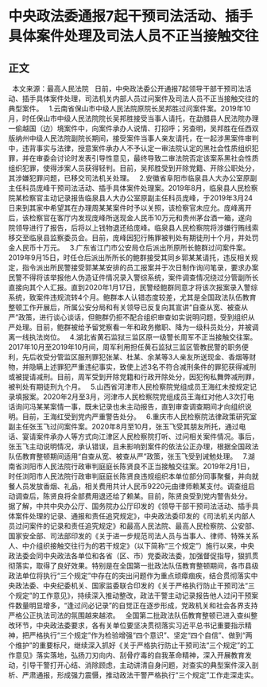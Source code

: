 # 中央政法委通报7起干预司法活动、插手具体案件处理及司法人员不正当接触交往
## 正文
 
本文来源：最高人民法院
 
日前，中央政法委公开通报7起领导干部干预司法活动、插手具体案件处理，司法机关内部人员过问案件及司法人员不正当接触交往的典型案件。
 
1.云南省保山市中级人民法院原院长吴邦胜过问案件案。2019年10月，时任保山市中级人民法院院长吴邦胜接受当事人请托，在勐腊县人民法院办理一偷越国（边）境案件中，向案件承办人说情、打招呼；另查明，吴邦胜在任西双版纳州中级人民法院副院长期间，接受案件当事人亲友请托，在一起涉黑案件审判中，违背事实与法律，授意案件承办人不予认定一审法院认定的黑社会性质组织犯罪，并在审委会讨论时发表引导性意见，最终导致二审法院否定该案系黑社会性质组织犯罪，使得涉案人员获得轻判。目前，吴邦胜受到开除党籍、开除公职处分，其涉嫌犯罪问题，已移交司法机关处理。
 
2.安徽省阜阳市临泉县人大办公室原副主任科员庞峰干预司法活动、插手具体案件处理案。2019年8月，临泉县人民检察院某检察官主动记录报告临泉县人大办公室原副主任科员庞峰，于2019年3月24日来到其家中希望其在办理周某某案件时予以关照，该检察官未应允。庞峰离开后，该检察官在客厅内发现庞峰所送现金人民币10万元和贵州茅台酒一箱，遂向院领导进行了报告，后将以上钱物退还给庞峰。临泉县人民检察院将涉嫌行贿线索移交至临泉县监察委员会。目前，庞峰因犯行贿罪被判处有期徒刑十个月，并处罚金人民币十万元。
 
3.广东省江门市公安局仓后派出所原所长鲍群过问案件案。2019年9月15日，时任仓后派出所所长的鲍群接受其同乡郭某某请托，违反相关规定，指令派出所民警接受郭某某安排的员工报案并于次日制作询问笔录，要求办案民警不得将该举报他人伪造证件情况录入警综系统，案件调查情况绕过分管副所长直接向其个人汇报。直到2020年1月17日，民警经鲍群同意才将该次报案录入警综系统，致案件违规流转4个月。鲍群本人认错态度较差，尤其是全国政法队伍教育整顿工作开展后，所属公安分局和有关领导已反复向其宣讲“自查从宽、被查从严”政策，进行谈心谈话，但鲍群仍拒不配合组织审查如实说明问题，受到组织从严处理。目前，鲍群被给予留党察看一年和政务撤职、降为一级科员处分，并被调离一线执法岗位。
 
4.湖北省黄石监狱三监区原一级警长周军不正当接触交往案。2017年10月至2019年10月间，周军利用担任黄石监狱三监区管教民警的职务便利，先后收受分管监区服刑罪犯张某、杜某、余某等3人亲友所送现金、香烟等财物，并隐瞒上述罪犯严重违纪事实，致使上述3名不符合减刑条件的罪犯获得减刑或被提请减刑。目前，周军受到开除党籍和行政开除处分，因犯徇私舞弊减刑罪，被判处有期徒刑九个月。
 
5.山西省河津市人民检察院党组成员王海红未按规定记录填报案。2020年2月至3月，河津市人民检察院党组成员王海红对他人3次打电话询问冯某某案情一事，既未记录也未主动报告，直到审查调查期间才向组织说明。目前，王海红受到党内严重警告处分。
 
6.重庆市人民检察院法律政策研究室副主任张玉飞过问案件案。2020年8月至10月，张玉飞受其朋友所托，通过电话、宴请案件承办人等方式向江津区人民检察院打听、过问相关案件情况。事后，张玉飞主动说明情况，承认错误，且未影响到案件的依法公正办理，根据全国政法队伍教育整顿期间适用“自查从宽、被查从严”政策，张玉飞受到诫勉处理。
 
7.湖南省浏阳市人民法院行政审判庭庭长陈贤良不正当接触交往案。2019年2月1日，时任浏阳市人民法院行政审判庭庭长陈贤良违规组织本单位部分同事聚餐，并向就餐人员发放香烟、礼品，相关费用共计人民币9220元由律师赖某支付。调查组启动调查后，陈贤良将全部费用退还给了赖某。目前，陈贤良受到党内警告处分。
 
据了解，中共中央办公厅、国务院办公厅印发的《领导干部干预司法活动、插手具体案件处理的记录、通报和责任追究规定》，中央政法委印发的《司法机关内部人员过问案件的记录和责任追究规定》和最高人民法院、最高人民检察院、公安部、国家安全部、司法部印发的《关于进一步规范司法人员与当事人、律师、特殊关系人、中介组织接触交往行为的若干规定》（以下简称“三个规定”）施行以来，中央政法委会同中央政法各单位和各省（区、市）党委政法委，加强督促指导，狠抓贯彻落实，取得了良好效果。特别是在全国第一批政法队伍教育整顿期间，各市县级政法单位将执行“三个规定”中存在的突出问题作为重点顽瘴痼疾，结合贯彻落实中央政法委、中央纪委机关、国家监委联合印发的《关于严格执行防止干预司法“三个规定”的工作意见》，持续深入推动整改，政法干警主动记录报告他人过问干预案件数量明显增多，“逢过问必记录”的自觉正在逐步形成，党政机关和社会各界支持严格公正执法司法的氛围越来越浓。
 
全国第二批政法队伍教育整顿已进入查纠整改环节，中央政法委要求，各有关单位要坚决贯彻落实习近平总书记重要指示精神，把严格执行“三个规定”作为检验增强“四个意识”、坚定“四个自信”、做到“两个维护”的重要标尺，继续深入抓好《关于严格执行防止干预司法“三个规定”的工作意见》落实落地，弘扬刀刃向内、刮骨疗毒的自我革命精神，深入开展教育发动，引导干警打开心结、消除顾虑，主动讲清自身问题，对查实的典型案件深入剖析、严肃通报，形成强力震慑，推动政法干警严格执行“三个规定”工作走深走实。
 
